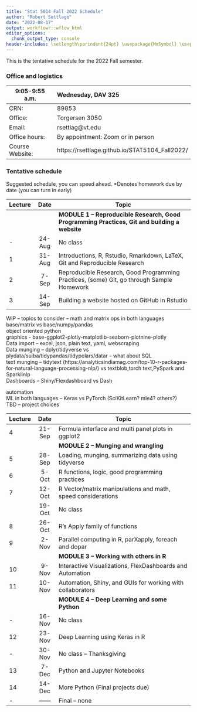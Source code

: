 ```yaml
---
title: "Stat 5014 Fall 2022 Schedule"
author: "Robert Settlage"
date: "2022-08-17"
output: workflowr::wflow_html
editor_options:
  chunk_output_type: console
header-includes: \setlength\parindent{24pt} \usepackage{MnSymbol} \usepackage{mathrsfs}
---
```


This is the tentative schedule for the 2022 Fall semester.
  
### Office and logistics

9:05-9:55 a.m.  Wednesday, DAV 325
--------------  ---------------------------------------
CRN:            89853  
Office:         Torgersen 3050
Email:          rsettlag@vt.edu
Office hours:   By appointment: Zoom or in person
Course Website: https://rsettlage.github.io/STAT5104_Fall2022/
--------------  ---------------------------------------

### Tentative schedule

Suggested schedule, you can speed ahead.
*Denotes homework due by date (you can turn in early)

|Lecture | Date      | Topic
|--------|:---------:|------------------------------------------------------------------ 
|        |           | **MODULE 1 -- Reproducible Research, Good Programming Practices, Git and building a website**  
|-       | 24-Aug    | No class  
|1       | 31-Aug    | Introductions, R, Rstudio, Rmarkdown, LaTeX, Git and Reproducible Research  
|2	     |  7-Sep    | Reproducible Research, Good Programming Practices, (some) Git, go through Sample Homework  
|3	     | 14-Sep    | Building a website hosted on GitHub in Rstudio  

WIP -- topics to consider -- 
math and matrix ops in both languages base/matrix vs base/numpy/pandas  
object oriented python  
graphics - base-ggplot2-plotly-matplotlib-seaborn-plotnine-plotly  
Data import -- excel, json, plain text, yaml, webscraping  
Data munging -- dplyr/tidyverse vs plydata/suiba/tidypandas/tidypolars/datar   -- what about SQL    
text munging -- tidytext (https://analyticsindiamag.com/top-10-r-packages-for-natural-language-processing-nlp/) vs textblob,torch text,PySpark and Sparklinlp    
Dashboards -- Shiny/Flexdashboard vs Dash  

automation  
ML in both languages -- Keras vs PyTorch (SciKitLearn?  mle4? others?)  
TBD -- project choices  


|Lecture | Date      | Topic  
|--------|:---------:|------------------------------------------------------------------  
|4	     | 21-Sep    | Formula interface and multi panel plots in ggplot2  
|        |           | **MODULE 2 -- Munging and wrangling**
|5	     | 28-Sep    | Loading, munging, summarizing data using tidyverse 
|6	     |  5-Oct    | R functions, logic, good programming practices
|7	     | 12-Oct    | R Vector/matrix manipulations and math, speed considerations
|        | 19-Oct    | No class  
|8	     | 26-Oct    | R's Apply family of functions
|9	     |  2-Nov    | Parallel computing in R, parXapply, foreach and dopar
|        |           | **MODULE 3 -- Working with others in R**  
|10	     |  9-Nov    | Interactive Visualizations, FlexDashboards and Automation
|11	     | 10-Nov    | Automation, Shiny, and GUIs for working with collaborators  
|        |           | **MODULE 4 -- Deep Learning and some Python**  
|- 	     | 16-Nov    | No class  
|12	     | 23-Nov    | Deep Learning using Keras in R 
|-	     | 30-Nov    | No class -- Thanksgiving  
|13	     |  7-Dec    | Python and Jupyter Notebooks  
|14	     | 14-Dec    | More Python (Final projects due)  
|-       | ------    | Final -- none  


